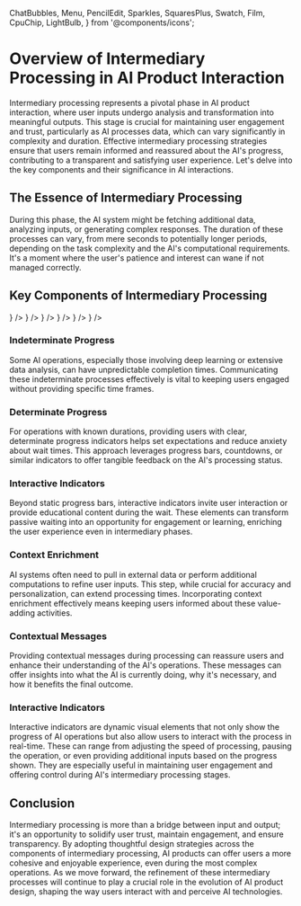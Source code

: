   ChatBubbles,
  Menu,
  PencilEdit,
  Sparkles,
  SquaresPlus,
  Swatch,
  Film,
  CpuChip,
  LightBulb,
} from '@components/icons';

# Overview of Intermediary Processing in AI Product Interaction

Intermediary processing represents a pivotal phase in AI product interaction, where user inputs undergo analysis and transformation into meaningful outputs. This stage is crucial for maintaining user engagement and trust, particularly as AI processes data, which can vary significantly in complexity and duration. Effective intermediary processing strategies ensure that users remain informed and reassured about the AI's progress, contributing to a transparent and satisfying user experience. Let's delve into the key components and their significance in AI interactions.

## The Essence of Intermediary Processing

During this phase, the AI system might be fetching additional data, analyzing inputs, or generating complex responses. The duration of these processes can vary, from mere seconds to potentially longer periods, depending on the task complexity and the AI's computational requirements. It's a moment where the user's patience and interest can wane if not managed correctly.

## Key Components of Intermediary Processing

<Cards num={2}>
  <Card
    href='/intermediary-processing/cindeterminate-progress'
    title='Indeterminate Progress'
    icon={<ChatBubbles />}
  />
  <Card
    href='/intermediary-processing/determinate-progress'
    title='Determinate Progress'
    icon={<Swatch />}
  />
  <Card
    href='/intermediary-processing/interactive-indicators'
    title='Interactive Indicators'
    icon={<Menu />}
  />
  <Card
    href='/intermediary-processing/context-enrichment'
    title='Context Enrichment'
    icon={<PencilEdit />}
  />
  <Card
    href='/intermediary-processing/contextual-messages'
    title='Contextual Messages'
    icon={<LightBulb />}
  />
  <Card
    href='/intermediary-processing/interactive-indicators'
    title='Interactive Indicators'
    icon={<LightBulb />}
  />
</Cards>

### Indeterminate Progress

Some AI operations, especially those involving deep learning or extensive data analysis, can have unpredictable completion times. Communicating these indeterminate processes effectively is vital to keeping users engaged without providing specific time frames.

### Determinate Progress

For operations with known durations, providing users with clear, determinate progress indicators helps set expectations and reduce anxiety about wait times. This approach leverages progress bars, countdowns, or similar indicators to offer tangible feedback on the AI's processing status.

### Interactive Indicators

Beyond static progress bars, interactive indicators invite user interaction or provide educational content during the wait. These elements can transform passive waiting into an opportunity for engagement or learning, enriching the user experience even in intermediary phases.

### Context Enrichment

AI systems often need to pull in external data or perform additional computations to refine user inputs. This step, while crucial for accuracy and personalization, can extend processing times. Incorporating context enrichment effectively means keeping users informed about these value-adding activities.

### Contextual Messages

Providing contextual messages during processing can reassure users and enhance their understanding of the AI's operations. These messages can offer insights into what the AI is currently doing, why it's necessary, and how it benefits the final outcome.

### Interactive Indicators

Interactive indicators are dynamic visual elements that not only show the progress of AI operations but also allow users to interact with the process in real-time. These can range from adjusting the speed of processing, pausing the operation, or even providing additional inputs based on the progress shown. They are especially useful in maintaining user engagement and offering control during AI's intermediary processing stages.

## Conclusion

Intermediary processing is more than a bridge between input and output; it's an opportunity to solidify user trust, maintain engagement, and ensure transparency. By adopting thoughtful design strategies across the components of intermediary processing, AI products can offer users a more cohesive and enjoyable experience, even during the most complex operations. As we move forward, the refinement of these intermediary processes will continue to play a crucial role in the evolution of AI product design, shaping the way users interact with and perceive AI technologies.
